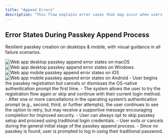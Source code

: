 ```yaml
---
title: "Append Errors"
description: "This flow explains error cases that may occur when users attempt to append a passkey to their account after logging in on a new device. Proper handling of these errors ensures users can recover smoothly and maintain access to their account."
---
```


## Error States During Passkey Append Process

Resilient passkey creation on desktops & mobile, with visual guidance in all failure scenarios.

<Tabs>
  <Tab title="macOS">
    <Frame caption="macOS passkey append error states">
      <img src="/images/authentication-flow/web-app/desktop/append-errorstates-macos.png" alt="Web app desktop passkey append error states on macOS" />
    </Frame>
  </Tab>

<Tab title="Windows">
    <Frame caption="Windows passkey append error states">
        <img
            src="/images/authentication-flow/web-app/desktop/append-errorstates-windows.png"
            alt="Web app desktop passkey append error states on Windows"
        />
    </Frame>
</Tab>
<Tab title="iOS">
    <Frame caption="iOS passkey append error states">
        <img
            src="/images/authentication-flow/web-app/mobile/append-errorstates-ios.png"
            alt="Web app mobile passkey append error states on iOS"
        />
    </Frame>
</Tab>

  <Tab title="Android">
    <Frame caption="Android passkey append error states">
      <img src="/images/authentication-flow/web-app/mobile/append-errorstates-android.png" alt="Web app mobile passkey append error states on Android" />
    </Frame>
  </Tab>
</Tabs>

<Steps>
    <Step title="Passkey creation aborted during OS prompt (first attempt)">
        - User begins the passkey registration but cancels or dismisses the OS-native authentication prompt the first time.
        - The system allows the user to try the registration flow again or skip and continue with their current login method.
    </Step>
    <Step title="Passkey creation aborted during OS prompt (subsequent attempts)">
        - After one or more cancellations in the operating system’s authentication prompt (e.g., second, third, or further attempts), the user continues to see the option to retry, but may receive a supportive message encouraging completion for improved security.
        - User can always opt to skip passkey setup and proceed using traditional login credentials.
    </Step>
    <Step title="Passkey creation aborted during the append (general) screen">
        - User exits or cancels during the general initial stage of the passkey append process.
        - Since no passkey is found, user is prompted to log in using their traditional password.
    </Step>

</Steps>
